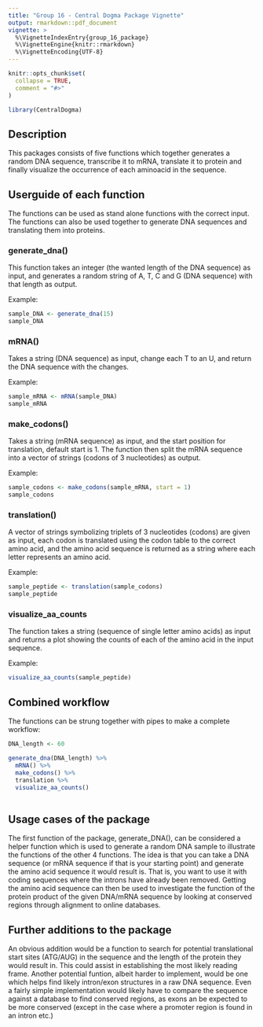 ```yaml
---
title: "Group 16 - Central Dogma Package Vignette"
output: rmarkdown::pdf_document
vignette: >
  %\VignetteIndexEntry{group_16_package}
  %\VignetteEngine{knitr::rmarkdown}
  %\VignetteEncoding{UTF-8}
---
```


```r
knitr::opts_chunk$set(
  collapse = TRUE,
  comment = "#>"
)
```

```r
library(CentralDogma)
```

## Description
This packages consists of five functions which together generates a random DNA sequence, transcribe it to mRNA, translate it to protein and finally visualize the occurrence of each aminoacid in the sequence. 

## Userguide of each function
The functions can be used as stand alone functions with the correct input. The functions can also be used together to generate DNA sequences and translating them into proteins.

### generate_dna()
This function takes an integer (the wanted length of the DNA sequence) as input, and generates a random string of A, T, C and G (DNA sequence) with that length as output. 

Example:
```r
sample_DNA <- generate_dna(15)
sample_DNA
```


### mRNA()
Takes a string (DNA sequence) as input, change each T to an U, and return the DNA sequence with the changes. 

Example:
```r
sample_mRNA <- mRNA(sample_DNA)
sample_mRNA
```


### make_codons()
Takes a string (mRNA sequence) as input, and the start position for translation, default start is 1. The function then split the mRNA sequence into a vector of strings (codons of 3 nucleotides) as output. 

Example:
```r
sample_codons <- make_codons(sample_mRNA, start = 1)
sample_codons
```


### translation()
A vector of strings symbolizing triplets of 3 nucleotides (codons) are given as input, each codon is translated using the codon table to the correct amino acid, and the amino acid sequence is returned as a string where each letter represents an amino acid. 

Example:
```r
sample_peptide <- translation(sample_codons)
sample_peptide
```


### visualize_aa_counts
The function takes a string (sequence of single letter amino acids) as input and returns a plot showing the counts of each of the amino acid in the input sequence.

Example:
```r
visualize_aa_counts(sample_peptide)
```


## Combined workflow
The functions can be strung together with pipes to make a complete workflow:

```r
DNA_length <- 60

generate_dna(DNA_length) %>% 
  mRNA() %>% 
  make_codons() %>% 
  translation %>% 
  visualize_aa_counts()
  
```

## Usage cases of the package
The first function of the package, generate_DNA(), can be considered a helper function which is used to generate a random DNA sample to illustrate the functions of the other 4 functions. The idea is that you can take a DNA sequence (or mRNA sequence if that is your starting point) and generate the amino acid sequence it would result is. That is, you want to use it with coding sequences where the introns have already been removed.
Getting the amino acid sequence can then be used to investigate the function of the protein product of the given DNA/mRNA sequence by looking at conserved regions through alignment to online databases.

## Further additions to the package
An obvious addition would be a function to search for potential translational start sites (ATG/AUG) in the sequence and the length of the protein they would result in. This could assist in establishing the most likely reading frame.
Another potential funtion, albeit harder to implement, would be one which helps find likely intron/exon structures in a raw DNA sequence. Even a fairly simple implementation would likely have to compare the sequence against a database to find conserved regions, as exons an be expected to be more conserved (except in the case where a promoter region is found in an intron etc.)






